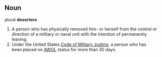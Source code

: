 ==Noun==

plural '''deserters'''

#A person who has physically removed him- or herself from the control or direction of a military or naval unit with the intention of permanently leaving.
#Under the United States [[Code of Military Justice]], a person who has been placed on [[AWOL]] status for more than 30 days.